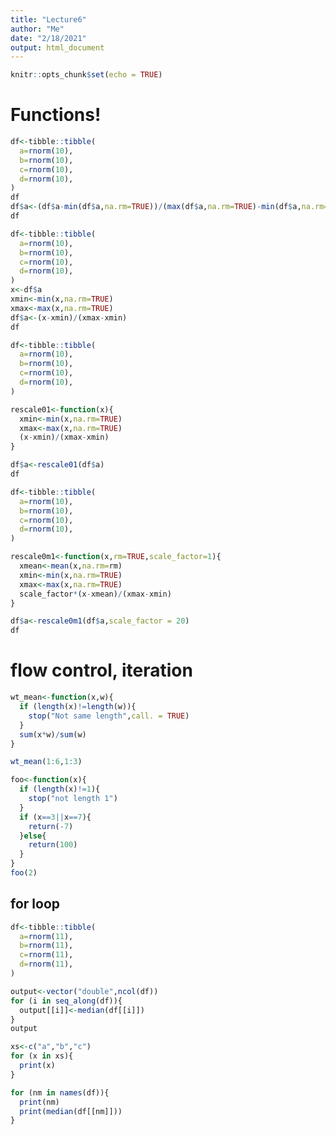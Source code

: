 ```yaml
---
title: "Lecture6"
author: "Me"
date: "2/18/2021"
output: html_document
---
```


```r
knitr::opts_chunk$set(echo = TRUE)
```

# Functions!
```r
df<-tibble::tibble(
  a=rnorm(10),
  b=rnorm(10),
  c=rnorm(10),
  d=rnorm(10),
)
df
df$a<-(df$a-min(df$a,na.rm=TRUE))/(max(df$a,na.rm=TRUE)-min(df$a,na.rm=TRUE))
df
```
```r
df<-tibble::tibble(
  a=rnorm(10),
  b=rnorm(10),
  c=rnorm(10),
  d=rnorm(10),
)
x<-df$a
xmin<-min(x,na.rm=TRUE)
xmax<-max(x,na.rm=TRUE)
df$a<-(x-xmin)/(xmax-xmin)
df
```
```r
df<-tibble::tibble(
  a=rnorm(10),
  b=rnorm(10),
  c=rnorm(10),
  d=rnorm(10),
)

rescale01<-function(x){
  xmin<-min(x,na.rm=TRUE)
  xmax<-max(x,na.rm=TRUE)
  (x-xmin)/(xmax-xmin)
}

df$a<-rescale01(df$a)
df
```
```r
df<-tibble::tibble(
  a=rnorm(10),
  b=rnorm(10),
  c=rnorm(10),
  d=rnorm(10),
)

rescale0m1<-function(x,rm=TRUE,scale_factor=1){
  xmean<-mean(x,na.rm=rm)
  xmin<-min(x,na.rm=TRUE)
  xmax<-max(x,na.rm=TRUE)
  scale_factor*(x-xmean)/(xmax-xmin)
}

df$a<-rescale0m1(df$a,scale_factor = 20)
df
```

# flow control, iteration
```r
wt_mean<-function(x,w){
  if (length(x)!=length(w)){
    stop("Not same length",call. = TRUE)
  }
  sum(x*w)/sum(w)
}

wt_mean(1:6,1:3)
```

```r
foo<-function(x){
  if (length(x)!=1){
    stop("not length 1")
  }
  if (x==3||x==7){
    return(-7)
  }else{
    return(100)
  }
}
foo(2)
```

## for loop
```r
df<-tibble::tibble(
  a=rnorm(11),
  b=rnorm(11),
  c=rnorm(11),
  d=rnorm(11),
)

output<-vector("double",ncol(df))
for (i in seq_along(df)){
  output[[i]]<-median(df[[i]])
}
output
```
```r
xs<-c("a","b","c")
for (x in xs){
  print(x)
}
```
```r
for (nm in names(df)){
  print(nm)
  print(median(df[[nm]]))
}
```









